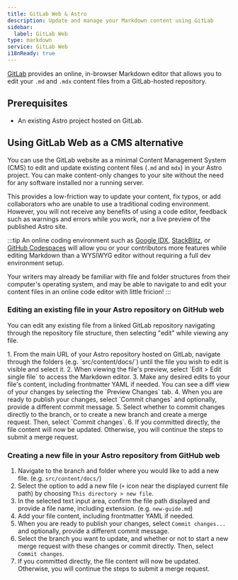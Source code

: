 ```yaml
---
title: GitLab Web & Astro
description: Update and manage your Markdown content using GitLab
sidebar:
  label: GitLab Web
type: markdown
service: GitLab Web
i18nReady: true
---
```


[GitLab](https://gitlab.com/) provides an online, in-browser Markdown editor that allows you to edit your `.md` and `.mdx` content files from a GitLab-hosted repository.

## Prerequisites

- An existing Astro project hosted on GitLab.

## Using GitLab Web as a CMS alternative

You can use the GitLab website as a minimal Content Management System (CMS) to edit and update existing content files (`.md` and `mdx`) in your Astro project. You can make content-only changes to your site without the need for any software installed nor a running server.

This provides a low-friction way to update your content, fix typos, or add collaborators who are unable to use a traditional coding environment. However, you will not receive any benefits of using a code editor, feedback such as warnings and errors while you work, nor a live preview of the published Astro site.

:::tip 
An online coding environment such as [Google IDX](https://idx.dev), [StackBlitz](https://stackblitz.com), or [GitHub Codespaces](https://github.dev) will allow you or your contributors more features while editing Markdown than a WYSIWYG editor without requiring a full dev environment setup.

Your writers may already be familiar with file and folder structures from their computer's operating system, and may be able to navigate to and edit your content files in an online code editor with little fricion!
:::

### Editing an existing file in your Astro repository on GitHub web

You can edit any existing file from a linked GitLab repository navigating through the repository file structure, then selecting "edit" while viewing any file.

<Steps>
1. From the main URL of your Astro repository hosted on GitLab, navigate through the folders (e.g. `src/content/docs/`) until the file you wish to edit is visible and select it.
2. When viewing the file's preview, select `Edit > Edit single file` to access the Markdown editor.
3. Make any desired edits to your file's content, including frontmatter YAML if needed. You can see a diff view of your changes by selecting the `Preview Changes` tab.
4. When you are ready to publish your changes, select `Commit changes` and optionally, provide a different commit message.
5. Select whether to commit changes directly to the branch, or to create a new branch and create a merge request. Then, select `Commit changes`.
6. If you committed directly, the file content will now be updated. Otherwise, you will continue the steps to submit a merge request.
</Steps>

### Creating a new file in your Astro repository from GitHub web

<Steps>

1. Navigate to the branch and folder where you would like to add a new file. (e.g. `src/content/docs/`)
2. Select the option to add a new file (`+` icon near the displayed current file path) by choosing `This directory > new file`.
3. In the selected text input area, confirm the file path displayed and provide a file name, including extension. (e.g. `new-guide.md`) 
4. Add your file content, including frontmatter YAML if needed.
5. When you are ready to publish your changes, select `Commit changes...` and optionally, provide a different commit message.
6. Select the branch you want to update, and whether or not to start a new merge request with these changes or commit directly. Then, select `Commit changes`.
7. If you committed directly, the file content will now be updated. Otherwise, you will continue the steps to submit a merge request.
</Steps>

